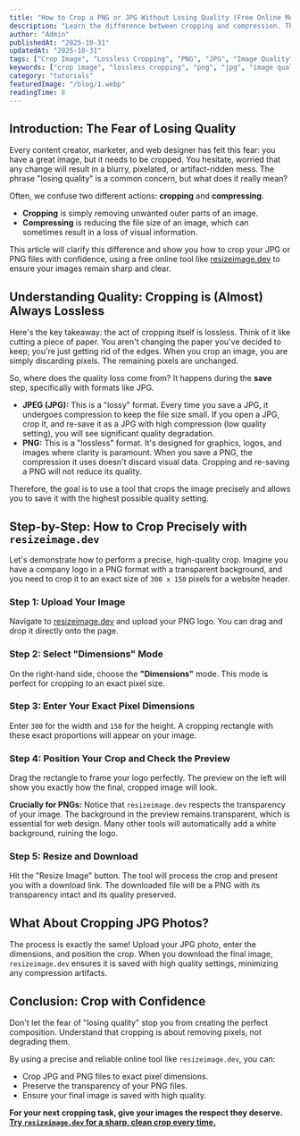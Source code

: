 ```yaml
---
title: "How to Crop a PNG or JPG Without Losing Quality (Free Online Method)"
description: "Learn the difference between cropping and compression. This guide shows you how to crop PNG and JPG files to exact pixel dimensions online without losing quality, using a free tool."
author: "Admin"
publishedAt: "2025-10-31"
updatedAt: "2025-10-31"
tags: ["Crop Image", "Lossless Cropping", "PNG", "JPG", "Image Quality"]
keywords: ["crop image", "lossless cropping", "png", "jpg", "image quality", "crop without losing quality"]
category: "tutorials"
featuredImage: "/blog/1.webp"
readingTime: 8
---
```


## Introduction: The Fear of Losing Quality

Every content creator, marketer, and web designer has felt this fear: you have a great image, but it needs to be cropped. You hesitate, worried that any change will result in a blurry, pixelated, or artifact-ridden mess. The phrase "losing quality" is a common concern, but what does it really mean?

Often, we confuse two different actions: **cropping** and **compressing**.

*   **Cropping** is simply removing unwanted outer parts of an image.
*   **Compressing** is reducing the file size of an image, which can sometimes result in a loss of visual information.

This article will clarify this difference and show you how to crop your JPG or PNG files with confidence, using a free online tool like [resizeimage.dev](https://resizeimage.dev) to ensure your images remain sharp and clear.

## Understanding Quality: Cropping is (Almost) Always Lossless

Here's the key takeaway: the act of cropping itself is lossless. Think of it like cutting a piece of paper. You aren't changing the paper you've decided to keep; you're just getting rid of the edges. When you crop an image, you are simply discarding pixels. The remaining pixels are unchanged.

So, where does the quality loss come from? It happens during the **save** step, specifically with formats like JPG.

*   **JPEG (JPG):** This is a "lossy" format. Every time you save a JPG, it undergoes compression to keep the file size small. If you open a JPG, crop it, and re-save it as a JPG with high compression (low quality setting), you will see significant quality degradation.
*   **PNG:** This is a "lossless" format. It's designed for graphics, logos, and images where clarity is paramount. When you save a PNG, the compression it uses doesn't discard visual data. Cropping and re-saving a PNG will not reduce its quality.

Therefore, the goal is to use a tool that crops the image precisely and allows you to save it with the highest possible quality setting.

## Step-by-Step: How to Crop Precisely with `resizeimage.dev`

Let's demonstrate how to perform a precise, high-quality crop. Imagine you have a company logo in a PNG format with a transparent background, and you need to crop it to an exact size of `300 x 150` pixels for a website header.

### Step 1: Upload Your Image

Navigate to [resizeimage.dev](https://resizeimage.dev) and upload your PNG logo. You can drag and drop it directly onto the page.

### Step 2: Select "Dimensions" Mode

On the right-hand side, choose the **"Dimensions"** mode. This mode is perfect for cropping to an exact pixel size.

### Step 3: Enter Your Exact Pixel Dimensions

Enter `300` for the width and `150` for the height. A cropping rectangle with these exact proportions will appear on your image.

### Step 4: Position Your Crop and Check the Preview

Drag the rectangle to frame your logo perfectly. The preview on the left will show you exactly how the final, cropped image will look. 

**Crucially for PNGs:** Notice that `resizeimage.dev` respects the transparency of your image. The background in the preview remains transparent, which is essential for web design. Many other tools will automatically add a white background, ruining the logo.

### Step 5: Resize and Download

Hit the "Resize Image" button. The tool will process the crop and present you with a download link. The downloaded file will be a PNG with its transparency intact and its quality preserved.

## What About Cropping JPG Photos?

The process is exactly the same! Upload your JPG photo, enter the dimensions, and position the crop. When you download the final image, `resizeimage.dev` ensures it is saved with high quality settings, minimizing any compression artifacts.

## Conclusion: Crop with Confidence

Don't let the fear of "losing quality" stop you from creating the perfect composition. Understand that cropping is about removing pixels, not degrading them. 

By using a precise and reliable online tool like `resizeimage.dev`, you can:

*   Crop JPG and PNG files to exact pixel dimensions.
*   Preserve the transparency of your PNG files.
*   Ensure your final image is saved with high quality.

**For your next cropping task, give your images the respect they deserve. [Try `resizeimage.dev` for a sharp, clean crop every time.](https://resizeimage.dev)**
